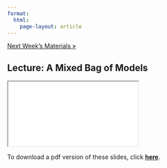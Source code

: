 ```yaml
---
format: 
  html:
    page-layout: article
---
```


<div class = "prev-next-container">
<a class="prev-next" href="12-lecture-page.html">Next Week's Materials &raquo;</a>
</div>

## Lecture: A Mixed Bag of Models

<iframe src="11-lecture-slides.html" name="11-lecture-slides"></iframe>

To download a pdf version of these slides, click <a href="11-lecture-slides.pdf" download target="_blank" rel="noopener noreferrer"><strong>here</strong></a>.




